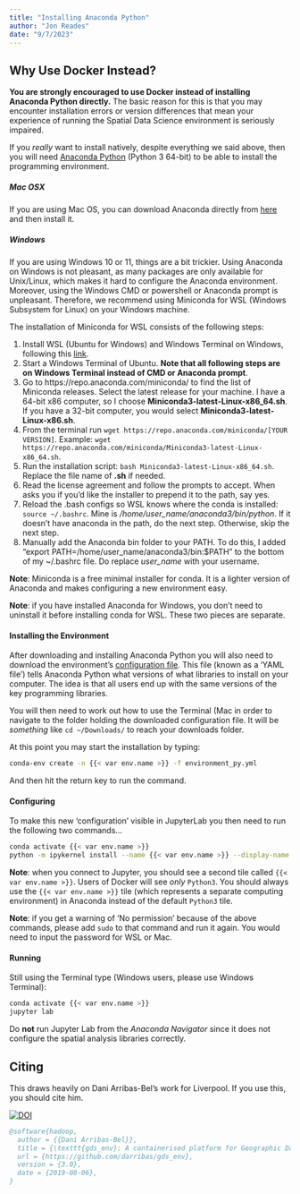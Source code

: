 ```yaml
---
title: "Installing Anaconda Python"
author: "Jon Reades"
date: "9/7/2023"
---
```


:::{.callout-warning}
## Why Use Docker Instead?

**You are strongly encouraged to use Docker instead of installing Anaconda Python directly.** The basic reason for this is that you may encounter installation errors or version differences that mean your experience of running the Spatial Data Science environment is seriously impaired.
:::

If you *really* want to install natively, despite everything we said above, then you will need [Anaconda Python](https://www.anaconda.com/distribution/#download-section) (Python 3 64-bit) to be able to install the programming environment.

##### Mac OSX

If you are using Mac OS, you can download Anaconda directly from [here](https://www.anaconda.com/distribution/#download-section) and then install it.

##### Windows

If you are using Windows 10 or 11, things are a bit trickier. Using Anaconda on Windows is not pleasant, as many packages are only available for Unix/Linux, which makes it hard to configure the Anaconda environment. Moreover, using the Windows CMD or powershell or Anaconda prompt is unpleasant. Therefore, we recommend using Miniconda for WSL (Windows Subsystem for Linux) on your Windows machine. 

The installation of Miniconda for WSL consists of the following steps:

1. Install WSL (Ubuntu for Windows) and Windows Terminal on Windows, following this [link](https://www.digitalocean.com/community/tutorials/how-to-install-the-windows-subsystem-for-linux-2-on-microsoft-windows-10).
2. Start a Windows Terminal of Ubuntu. **Note that all following steps are on Windows Terminal instead of CMD or Anaconda prompt**.
3. Go to https://repo.anaconda.com/miniconda/ to find the list of Miniconda releases. Select the latest release for your machine. I have a 64-bit x86 computer, so I choose **Miniconda3-latest-Linux-x86_64.sh**. If you have a 32-bit computer, you would select **Miniconda3-latest-Linux-x86.sh**.
4. From the terminal run `wget https://repo.anaconda.com/miniconda/[YOUR VERSION]`. Example: `wget  https://repo.anaconda.com/miniconda/Miniconda3-latest-Linux-x86_64.sh`.
5. Run the installation script: `bash Miniconda3-latest-Linux-x86_64.sh`. Replace the file name of **.sh** if needed.
6. Read the license agreement and follow the prompts to accept. When asks you if you'd like the installer to prepend it to the path, say yes.
7. Reload the .bash configs so WSL knows where the conda is installed: `source ~/.bashrc`. Mine is */home/user_name/anaconda3/bin/python*. If it doesn’t have anaconda in the path, do the next step. Otherwise, skip the next step.
8. Manually add the Anaconda bin folder to your PATH. To do this, I added "export PATH=/home/user_name/anaconda3/bin:$PATH" to the bottom of my ~/.bashrc file. Do replace *user_name* with your username.

**Note**: Miniconda is a free minimal installer for conda. It is a lighter version of Anaconda and makes configuring a new environment easy.

**Note**: if you have installed Anaconda for Windows, you don’t need to uninstall it before installing conda for WSL. These two pieces are separate.

#### Installing the Environment

After downloading and installing Anaconda Python you will also need to download the environment's [configuration file](https
://raw.githubusercontent.com/jreades/sds_env/master/conda/environment_py.yml). This file (known as a 'YAML file') tells Anaconda Python what versions of what libraries to install on your computer. The idea is that all users end up with the same versions of the key programming libraries.

You will then need to work out how to use the Terminal (Mac in order to navigate to the folder holding the downloaded configuration file. It will be _something_ like `cd ~/Downloads/` to reach your downloads folder.

At this point you may start the installation by typing:
```bash
conda-env create -n {{< var env.name >}} -f environment_py.yml
```
And then hit the return key to run the command.

#### Configuring

To make this new 'configuration' visible in JupyterLab you then need to run the following two commands...

```bash
conda activate {{< var env.name >}}
python -m ipykernel install --name {{< var env.name >}} --display-name "{{< var env.name >}}"
```

**Note**: when you connect to Jupyter, you should see a second tile called `{{< var env.name >}}`. Users of Docker will see _only_ `Python3`. You should always use the `{{< var env.name >}}` tile (which represents a separate computing environment) in Anaconda instead of the default `Python3` tile.

**Note**: if you get a warning of ‘No permission’ because of the above commands, please add `sudo` to that command and run it again. You would need to input the password for WSL or Mac.

#### Running

Still using the Terminal type (Windows users, please use Windows Terminal):
```bash
conda activate {{< var env.name >}}
jupyter lab
```

Do **not** run Jupyter Lab from the *Anaconda Navigator* since it does not configure the spatial analysis libraries correctly.

## Citing

This draws heavily on Dani Arribas-Bel's work for Liverpool. If you use this, you should cite him.

[![DOI](https://zenodo.org/badge/65582539.svg)](https://zenodo.org/badge/latestdoi/65582539)

```bibtex
@software{hadoop,
  author = {{Dani Arribas-Bel}},
  title = {\texttt{gds_env}: A containerised platform for Geographic Data Science},
  url = {https://github.com/darribas/gds_env},
  version = {3.0},
  date = {2019-08-06},
}
```
